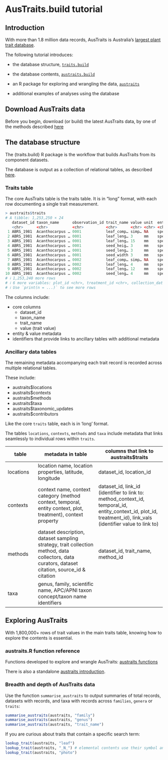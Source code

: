 # AusTraits.build tutorial

## Introduction

With more than 1.8 million data records, AusTraits is Australia's [largest plant trait database](austraits_database.html#plant_database).

The following tutorial introduces:

-   the database structure, [`traits.build`](https://github.com/traitecoevo/traits.build)

-   the database contents, [`austraits.build`](https://github.com/traitecoevo/austraits.build)

-   an R package for exploring and wrangling the data, [`austraits`](https://github.com/traitecoevo/austraits)

-   additional examples of analyses using the database

## Download AusTraits data

Before you begin, download (or build) the latest AusTraits data, by one of the methods described [here](austraits_database.html#access_data)

## The database structure

The {traits.build} R package is the workflow that builds AusTraits from its component datasets.

The database is output as a collection of relational tables, as described [here](database_structure.html).

### Traits table

The core AusTraits table is the traits table. It is in "long" format, with each row documenting a single trait measurement.

```r
> austraits$traits
# A tibble: 1,253,250 × 24
   dataset_id taxon_name      observation_id trait_name value unit  entity_type value_type basis_of_value replicates basis_of_record life_stage population_id individual_id temporal_id source_id location_id entity_context_id
   <chr>      <chr>           <chr>          <chr>      <chr> <chr> <chr>       <chr>      <chr>          <chr>      <chr>           <chr>      <chr>         <chr>         <chr>       <chr>     <chr>       <chr>            
 1 ABRS_1981  Acanthocarpus … 0001           leaf_comp… simp… NA    species     mode       expert_score   NA         preserved_spec… adult      NA            NA            NA          NA        NA          NA               
 2 ABRS_1981  Acanthocarpus … 0001           leaf_leng… 3     mm    species     minimum    measurement    NA         preserved_spec… adult      NA            NA            NA          NA        NA          NA               
 3 ABRS_1981  Acanthocarpus … 0001           leaf_leng… 15    mm    species     maximum    measurement    NA         preserved_spec… adult      NA            NA            NA          NA        NA          NA               
 4 ABRS_1981  Acanthocarpus … 0001           seed_heig… 3     mm    species     maximum    measurement    NA         preserved_spec… adult      NA            NA            NA          NA        NA          NA               
 5 ABRS_1981  Acanthocarpus … 0001           seed_leng… 3     mm    species     maximum    measurement    NA         preserved_spec… adult      NA            NA            NA          NA        NA          NA               
 6 ABRS_1981  Acanthocarpus … 0001           seed_width 3     mm    species     maximum    measurement    NA         preserved_spec… adult      NA            NA            NA          NA        NA          NA               
 7 ABRS_1981  Acanthocarpus … 0002           leaf_comp… simp… NA    species     mode       expert_score   NA         preserved_spec… adult      NA            NA            NA          NA        NA          NA               
 8 ABRS_1981  Acanthocarpus … 0002           leaf_leng… 4     mm    species     minimum    measurement    NA         preserved_spec… adult      NA            NA            NA          NA        NA          NA               
 9 ABRS_1981  Acanthocarpus … 0002           leaf_leng… 12    mm    species     maximum    measurement    NA         preserved_spec… adult      NA            NA            NA          NA        NA          NA               
10 ABRS_1981  Acanthocarpus … 0002           seed_leng… 4     mm    species     maximum    measurement    NA         preserved_spec… adult      NA            NA            NA          NA        NA          NA               
# ℹ 1,253,240 more rows
# ℹ 6 more variables: plot_id <chr>, treatment_id <chr>, collection_date <chr>, measurement_remarks <chr>, method_id <chr>, original_name <chr>
# ℹ Use `print(n = ...)` to see more rows

```

The columns include:

-   core columns 
    -   dataset_id 
    -   taxon_name 
    -   trait_name 
    -   value (trait value) 
-   entity & value metadata
-   identifiers that provide links to ancillary tables with additional metadata

### Ancillary data tables

The remaining metadata accompanying each trait record is recorded across multiple relational tables.

These include: 

-   austraits\$locations 
-   austraits\$contexts 
-   austraits\$methods 
-   austraits\$taxa 
-   austraits\$taxonomic_updates 
-   austraits\$contributors 

Like the core `traits` table, each is in 'long' format.

The tables `locations`, `contexts`, `methods` and `taxa` include metadata that links seamlessly to individual rows within `traits`.

| table     | metadata in table                                                                                                                               | columns that link to austraits\$traits                                                                                                                         |
|--------------|----------------------------|-------------------------------|
| locations | location name, location properties, latitude, longitude                                                                                         | dataset_id, location_id                                                                                                                                        |
| contexts  | context name, context category (method context, temporal, entity context, plot, treatment), context property                                    | dataset_id, link_id (identifier to link to: method_context_id, temporal_id, entity_context_id, plot_id, treatment_id), link_vals (identifier value to link to) |
| methods   | dataset description, dataset sampling strategy, trait collection method, data collectors, data curators, dataset citation, source_id & citation | dataset_id, trait_name, method_id                                                                                                                              |
| taxa      | genus, family, scientific name, APC/APNI taxon concept/taxon name identifiers                             

## Exploring AusTraits

With 1,800,000+ rows of trait values in the main traits table, knowing how to explore the contents is essential.

### austraits.R function reference

Functions developed to explore and wrangle AusTraits: [austraits functions](https://traitecoevo.github.io/austraits/reference/index.html)

There is also a standalone [austraits introduction](austraits_package.html).

### Breadth and depth of AusTraits data

Use the function `summarise_austraits` to output summaries of total records, datasets with records, and taxa with records across `families`, `genera` or `traits`:

```r

summarise_austraits(austraits, "family")
summarise_austraits(austraits, "genus")
summarise_austraits(austraits, "trait_name")
```

If you are curious about traits that contain a specific search term:

```r

lookup_trait(austraits, "leaf")
lookup_trait(austraits, "_N_") # elemental contents use their symbol and are always in the middle of a trait name
lookup_trait(austraits, "photo")
```
